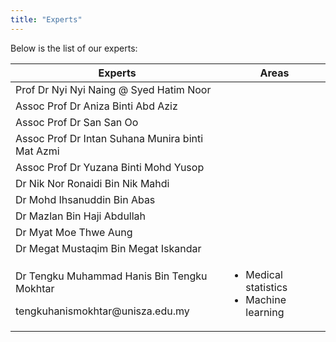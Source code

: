 ```yaml
---
title: "Experts"
---
```


Below is the list of our experts:

+--------------------------------------------------+------------------------+
| Experts                                          | Areas                  |
+==================================================+========================+
| Prof Dr Nyi Nyi Naing \@ Syed Hatim Noor         |                        |
+--------------------------------------------------+------------------------+
| Assoc Prof Dr Aniza Binti Abd Aziz               |                        |
+--------------------------------------------------+------------------------+
| Assoc Prof Dr San San Oo                         |                        |
+--------------------------------------------------+------------------------+
| Assoc Prof Dr Intan Suhana Munira binti Mat Azmi |                        |
+--------------------------------------------------+------------------------+
| Assoc Prof Dr Yuzana Binti Mohd Yusop            |                        |
+--------------------------------------------------+------------------------+
| Dr Nik Nor Ronaidi Bin Nik Mahdi                 |                        |
+--------------------------------------------------+------------------------+
| Dr Mohd Ihsanuddin Bin Abas                      |                        |
+--------------------------------------------------+------------------------+
| Dr Mazlan Bin Haji Abdullah                      |                        |
+--------------------------------------------------+------------------------+
| Dr Myat Moe Thwe Aung                            |                        |
+--------------------------------------------------+------------------------+
| Dr Megat Mustaqim Bin Megat Iskandar             |                        |
+--------------------------------------------------+------------------------+
| Dr Tengku Muhammad Hanis Bin Tengku Mokhtar      | -   Medical statistics |
|                                                  | -   Machine learning   |
| tengkuhanismokhtar\@unisza.edu.my                |                        |
+--------------------------------------------------+------------------------+
